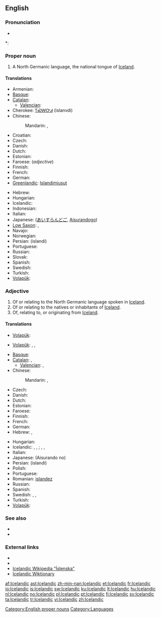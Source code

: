 {{interwiktionary|code=is}}
==English==

{{wikipedia}}

===Pronunciation===
* {{audio|en-us-Icelandic.ogg|Audio (US)}}

*: {{rhymes|ændɪk}}

===Proper noun===
{{en-proper noun}}

# A North Germanic language, the national tongue of [[Iceland]].

====Translations====
{{trans-top|language}}
* Armenian: {{t-|hy|իսլանդերեն|tr=islanderen}}
* [[Basque]]: {{t|eu|islandiera|xs=Basque}}
* [[Catalan]]: {{t+|ca|islandès|m}}
** [[Valencian]]: {{t-|ca|islandés|m}}
* Cherokee: [[ᎢᏍᎳᏅᏗ]] (islanvdi)
* Chinese:
*: Mandarin: {{t-|cmn|冰島語|sc=Hani}}, {{t-|cmn|冰岛语|tr=Bīngdǎoyǔ|sc=Hani}}
* Croatian: {{t|hr|islandski}}
* Czech: {{t+|cs|islandština|f}}
* Danish: {{t+|da|islandsk}}
* Dutch: {{t+|nl|IJslands|n}}
* Estonian: {{t-|et|islandi keel}}
* Faroese: {{t|fo|íslendskt|n}} (''adjective'')
* Finnish: {{t+|fi|islanti}}
* French: {{t+|fr|islandais|m}}
* German: {{t+|de|Isländisch|n}}
* [[Greenlandic]]: [[Islandimiusut]]
{{trans-mid}}
* Hebrew: {{t-|he|איסלנדית|f}}
* Hungarian: {{t+|hu|izlandi}}
* Icelandic: {{t+|is|íslenska|f}}
* Indonesian: {{t|id|bahasa Islandia|xs=Indonesian}}
* Italian: {{t+|it|islandese|m}}
* Japanese: {{Jpan|[[アイスランド語]]}} ([[あいすらんどご]], [[Aisurandogo]])
* [[Low Saxon]]: {{t|nds|Ieslandsch|n}}, {{t|nds|Ieslannsch|n}}
* Navajo: {{tø|nv|Tin Dineʼé bizaad}}
* Norwegian: {{t+|no|islandsk}}
* Persian: {{fa-Arab|[[ایسلندی]]}} (islandi)
* Portuguese: {{t+|pt|islandês|m}}
* Russian: {{t+|ru|исландский|tr=islándskij}}
* Slovak: {{t+|sk|islandčina|f}}
* Spanish: {{t+|es|islandés}}
* Swedish: {{t+|sv|isländska|c}}
* Turkish: {{t+|tr|İzlandaca}}
* [[Volapük]]: {{t|vo|Lisladeänapük}}
{{trans-bottom}}

===Adjective===
{{en-adj}}

# Of or relating to the North Germanic language spoken in [[Iceland]].
# Of or relating to the natives or inhabitants of [[Iceland]].
# Of, relating to, or originating from [[Iceland]].

====Translations====
{{trans-top|of or relating to the Icelandic language}}
{{trans-mid}}
* [[Volapük]]: {{t|vo|Lisladeänapükik}}
{{trans-bottom}}

{{trans-top|of or relating to the natives or inhabitants of Iceland}}
{{trans-mid}}
* [[Volapük]]: {{qualifier|male or female}} {{t|vo|Lisladeänanik}}, {{qualifier|male}} {{t|vo|hi-Lisladeänanik}}, {{qualifier|female}} {{t|vo|ji-Lisladeänanik}}
{{trans-bottom}}

{{trans-top|of or relating to Iceland}}
* [[Basque]]: {{t|eu|islandiar|xs=Basque}}
* [[Catalan]]: {{t+|ca|islandès|m}}, {{t-|ca|islandesa|f}}
** [[Valencian]]: {{t-|ca|islandés|m}}, {{t-|ca|islandesa|f}}
* Chinese:
*: Mandarin: {{t-|cmn|冰島|alt=冰島的|sc=Hani}}, {{t-|cmn|冰岛|alt=冰岛的|tr=Bīngdǎo de|sc=Hani}}
* Czech: {{t-|cs|islandský|m}}
* Danish: {{t+|da|islandsk}}
* Dutch: {{t+|nl|IJslands}}
* Estonian: {{t-|et|islandi}}
* Faroese: {{t-|fo|íslendskur|xs=Faroese}}
* Finnish: {{t+|fi|islantilainen}}
* French: {{t+|fr|islandais}}
* German: {{t+|de|isländisch}}
* Hebrew: {{t-|he|איסלנדית|f}}, {{t-|he|איסלנדי|m}}
{{trans-mid}}
* Hungarian: {{t+|hu|izlandi}}
* Icelandic: {{t|is|íslenskur|m}}, {{t|is|íslensk|f}}, {{t|is|íslenskt|n}}; {{t|is|frónskur|m}}, {{t|is|frónsk|f}}, {{t|is|frónskt|n}}
* Italian: {{t+|it|islandese}}
* Japanese: {{Jpan|[[アイスランド]]の}} (Aisurando no)
* Persian: {{fa-Arab|[[ایسلندی]]}} (islandi)
* Polish: {{t+|pl|islandzki}}
* Portuguese: {{t+|pt|islandês}}
* Romanian: [[islandez]]
* Russian: {{t+|ru|исландский|tr=islándskij}}
* Spanish: {{t+|es|islandés}}
* Swedish: {{t+|sv|isländsk}}, {{t+|sv|isländskt|n}}, {{t+|sv|isländska|p}}
* Turkish: {{t+|tr|İzlanda}}
* [[Volapük]]: {{t|vo|Lisladeänik}}
{{trans-bottom}}

===See also===
* {{langcat}}
* {{langlist}}

===External links===
* {{websters-online}}
* {{ISO 639|link=Ethnologue|1code=is|code=isl}}
* [http://is.wikipedia.org/wiki/%C3%8Dslenska Icelandic Wikipedia "Íslenska"]
* [http://is.wiktionary.org Icelandic Wiktionary]

[[Category:English proper nouns]]
[[Category:Languages]]

[[af:Icelandic]]
[[ast:Icelandic]]
[[zh-min-nan:Icelandic]]
[[et:Icelandic]]
[[fr:Icelandic]]
[[io:Icelandic]]
[[is:Icelandic]]
[[sw:Icelandic]]
[[ku:Icelandic]]
[[lt:Icelandic]]
[[hu:Icelandic]]
[[nl:Icelandic]]
[[no:Icelandic]]
[[pl:Icelandic]]
[[pt:Icelandic]]
[[fi:Icelandic]]
[[sv:Icelandic]]
[[ta:Icelandic]]
[[tr:Icelandic]]
[[vi:Icelandic]]
[[zh:Icelandic]]